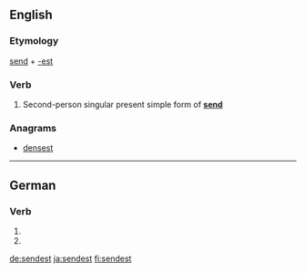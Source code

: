 ==English==

===Etymology===
[[send]] + [[-est]]

===Verb===
{{head|en|verb form}}

# {{context|archaic|lang=en}} Second-person singular present simple form of '''[[send]]'''

===Anagrams===
* [[densest#English|densest]]

----

==German==

===Verb===
{{head|de|verb form}}

# {{de-verb form of|senden|2|s|g}}
# {{de-verb form of|senden|2|s|k1}}

[[de:sendest]]
[[ja:sendest]]
[[fi:sendest]]